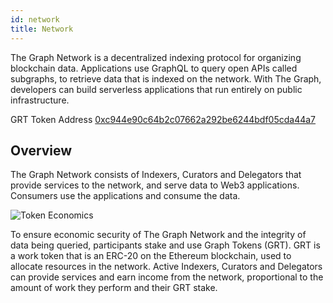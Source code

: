 ```yaml
---
id: network
title: Network
---
```



The Graph Network is a decentralized indexing protocol for organizing blockchain data. Applications use GraphQL to query open APIs called subgraphs, to retrieve data that is indexed on the network. With The Graph, developers can build serverless applications that run entirely on public infrastructure.

<p style={{
  borderTop: '1px solid rgba(255, 255, 255, .2)',
  borderBottom: '1px solid rgba(255, 255, 255, .2)',
  padding: '5px 0px 6px',
  fontSize: '.9rem'
}}>GRT Token Address 
<a href="https://etherscan.io/token/0xc944e90c64b2c07662a292be6244bdf05cda44a7" style={{color: 'white'}}> 0xc944e90c64b2c07662a292be6244bdf05cda44a7</a>
</p>

## Overview

The Graph Network consists of Indexers, Curators and Delegators that provide services to the network, and serve data to Web3 applications. Consumers use the applications and consume the data.

![Token Economics](/img/Token-Economics-Characters@2x.png)

To ensure economic security of The Graph Network and the integrity of data being queried, participants stake and use Graph Tokens (GRT). GRT is a work token that is an ERC-20 on the Ethereum blockchain, used to allocate resources in the network. Active Indexers, Curators and Delegators can provide services and earn income from the network, proportional to the amount of work they perform and their GRT stake.